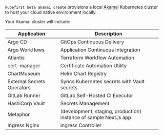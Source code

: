 `kubefirst beta akamai create` provisions a local [Akamai](https://akamai.com) Kubernetes cluster to host your cloud native environment locally.

Your Akamai cluster will include:

| Application                     | Description                                                                 |
|---------------------------------|-----------------------------------------------------------------------------|
| Argo CD                         | GitOps Continuous Delivery                                                  |
| Argo Workflows                  | Application Continuous Integration                                          |
| Atlantis                        | Terraform Workflow Automation                                               |
| cert-manager                    | Certificate Automation Utility                                              |
| ChartMuseum                     | Helm Chart Registry                                                         |
| External Secrets Operators      | Syncs Kubernetes secrets with Vault secrets                                 |
| GitLab Runner                   | GitLab Self-Hosted CI Executor                                              |
| HashiCorp Vault                 | Secrets Management                                                          |
| Metaphor                        | (development, staging, production) instance of sample Next.js app           |
| Ingress Nginx                   | Ingress Controller                                                          |

